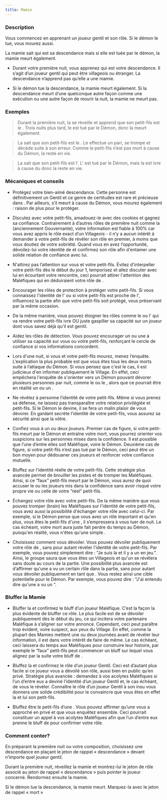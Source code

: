 ```yaml
---
title: Mamie
---
```



<Role MAMIE header />

### Description

Vous commencez en apprenant un joueur gentil et son rôle. Si le démon le tue, vous mourez aussi. 

La mamie sait qui est sa descendance mais si elle est tuée par le démon, la mamie meurt également.

-   Durant votre première nuit, vous apprenez qui est votre descendance. Il s’agit d’un joueur gentil qui peut être villageois ou étranger. La descendance n’apprend pas qu’elle a une mamie.

-   Si le démon tue la descendance, la mamie meurt également. Si la descendance meurt d’une quelconque autre façon comme une exécution ou une autre façon de mourir la nuit, la mamie ne meurt pas.

### Exemples

> Durant la première nuit, la <Role MAMIE /> se réveille et apprend que son petit-fils est le <Role PROFESSEUR />. Trois nuits plus tard, le <Role PROFESSEUR /> est tué par le Démon, donc la <Role MAMIE /> meurt également.

> La <Role MAMIE /> sait que son petit-fils est le <Role PARIEUR />. Le <Role PARIEUR /> effectue un pari, se trompe et décède suite à son erreur. Comme le petit-fils n’est pas mort à cause du Démon, la <Role MAMIE /> reste en vie.

> La <Role MAMIE /> sait que son petit-fils est l’<Role INVENTEUR />. L'<Role INVENTEUR /> est tué par le Démon, mais la <Role MAMIE /> est ivre à cause du <Role MARIN /> donc la <Role MAMIE /> reste en vie.

### Mécaniques et conseils

- Protégez votre bien-aimé descendance. Cette personne est définitivement un Gentil et ce genre de certitudes est rare et précieuse dans <Module BAD_MOON_RISING />. Par ailleurs, s’il meurt à cause du Démon, vous mourez également : raison de plus pour le protéger.

- Discutez avec votre petit-fils, amadouez-le avec des cookies et gagnez sa confiance. Contrairement à d’autres rôles de première nuit comme la <Role LAVANDIERE /> (anciennement Gouvernante), votre information est fiable à 100% car vous avez appris le rôle exact d’un Villageois - il n’y a aucun intérêt à demander à votre petit-fils de révéler son rôle en premier, à moins que vous doutiez de votre sobriété. Quand vous en avez l’opportunité, dévoilez-lui votre identité de <Role MAMIE /> et confirmez son rôle afin d'entamer une solide relation de confiance avec lui.

- N'attirez pas l’attention sur vous et votre petit-fils. Évitez d'interpeller votre petit-fils dès le début du jour 1, temporisez et allez discuter avec lui en écourtant votre rencontre, ceci pourrait attirer l'attention des Maléfiques qui en déduiraient votre rôle de <Role MAMIE />.

- Encourager les rôles de protection à protéger votre petit-fils. Si vous connaissez l'identité de l'<Role AUBERGISTE /> ou si votre petit-fils est proche de l'<Role HERBORISTE />, influencez la partie afin que votre petit-fils soit protégé, vous préservant par la même occasion.

- De la même manière, vous pouvez éloigner les rôles comme le <Role MARIN /> ou l'<Role EXORCISTE /> qui va rendre votre petit-fils ivre OU juste gaspiller sa capacité sur un joueur dont vous savez déjà qu'il est gentil.

- Aidez les rôles de détection.  Vous pouvez encourager un <Role PARIEUR /> ou une <Role FEMME_DE_CHAMBRE /> à utiliser sa capacité sur vous ou votre petit-fils, renforçant le cercle de confiance si vos informations concordent.

- Lors d'une nuit, si vous et votre petit-fils mourez, menez l’enquête. L’explication la plus probable est que vous êtes tous les deux morts suite à l’attaque du Démon. Si vous pensez que c'est le cas, il est judicieux d'en informer publiquement le Village. En effet, ceci empêchera l'enquête de s'orienter vers un Démon pouvant dévorer plusieurs personnes par nuit, comme le <Role SHABALOTH /> ou le <Role PO />, alors que ce pourrait être en réalité un <Role ZOMBUUL /> ou un <Role PUKKA />.

- Ne révélez à personne l’identité de votre petit-fils. Même si vous prenez sa défense, ne laissez pas transparaître votre relation privilégiée <Role MAMIE /> et petit-fils. Si le Démon le devine, il se fera un malin plaisir de vous dévorer. En gardant secrète l’identité de votre petit-fils, vous assurez sa sécurité ainsi que la vôtre.

- Confiez vous à un ou deux joueurs. Premier cas de figure, si votre petit-fils meurt par le Démon et entraîne votre mort, vous pourrez orienter vos suspicions sur les personnes mises dans la confidence. Il est possible que l’une d’entre elles soit Maléfique, voire le Démon. Deuxième cas de figure, si votre petit-fils n’est pas tué par le Démon, ceci peut être un bon moyen pour dédouaner ces joueurs et renforcer votre confiance mutuelle.

- Bluffez sur l’identité réelle de votre petit-fils. Cette stratégie plus avancée permet de brouiller les pistes et de tromper les Maléfiques. Ainsi, si ce “faux” petit-fils meurt par le Démon, vous aurez de quoi accuser le ou les joueurs mis dans la confidence sans avoir risqué votre propre vie ou celle de votre “réel” petit-fils.

- Échangez votre rôle avec votre petit-fils. De la même manière que vous pouvez tromper (brain) les Maléfiques sur l'identité de votre petit-fils, vous avez aussi la possibilité d'échanger votre rôle avec celui-ci. Par exemple, si le Démon pense que vous avez un rôle important et qu'en plus, vous êtes le petit-fils d'une <Role MAMIE />, il s’empressera à vous tuer de nuit. Le cas échéant, votre mort aura juste fait perdre du temps au Démon, puisqu'en réalité, vous n'êtes qu'une simple <Role MAMIE />.

- Choisissez comment vous dévoiler. Vous pouvez dévoiler publiquement votre rôle de <Role MAMIE />, sans pour autant révéler l'identité de votre petit-fils. Par exemple, vous pouvez simplement dire : "Je suis la <Role MAMIE /> et il y a un <Role EXORCISTE /> en jeu.". Ainsi, le groupe saura que vous êtes un Villageois et qu'un <Role EXORCISTE /> se révélera sans doute au cours de la partie. Une possibilité plus avancée est d’affirmer qu'une <Role MAMIE /> a vu un certain rôle dans la partie, sans pour autant vous dévoiler publiquement en tant que <Role MAMIE />. Vous restez ainsi une cible potentielle pour le Démon. Par exemple, vous pouvez dire : "J'ai entendu dire qu'une <Role MAMIE /> a vu un <Role EXORCISTE />".

### Bluffer la Mamie

- Bluffer la <Role MAMIE /> et confirmez le bluff d’un joueur Maléfique. C’est la façon la plus évidente de bluffer ce rôle. Le plus facile est de se dévoiler publiquement dès le début du jeu, ce qui incitera votre partenaire Maléfique à s’aligner sur votre annonce. Cependant, ceci peut paraître trop évident, voire suspect, aux yeux du Village. En effet, comme la plupart des Mamies mettent une ou deux journées avant de révéler leur information, il est dans votre intérêt de faire de même. Le cas échéant, ceci laissera du temps aux Maléfiques pour construire leur histoire, par exemple le “faux” petit-fils peut commencer un bluff sur lequel vous alignez par la suite votre bluff de <Role MAMIE />.

- Bluffez la <Role MAMIE /> et confirmez le rôle d’un joueur Gentil. Ceci est d’autant plus facile si ce joueur vous a dévoilé son rôle, aussi bien en public qu’en privé. Stratégie plus avancée : demandez à vos acolytes Maléfiques si l’un d’entre eux a deviné l’identité d’un joueur Gentil et, le cas échéant, de vous le révéler. Connaître le rôle d’un joueur Gentil à son insu vous donnera une solide crédibilité pour le convaincre que vous êtes en effet la <Role MAMIE /> et lui son petit-fils.

- Bluffez être le petit-fils d’une <Role MAMIE />. Vous pouvez affirmer qu’une <Role MAMIE /> vous a approché en privé et que vous enquêtez ensemble. Ceci pourrait constituer un appel à vos acolytes Maléfiques afin que l’un d’entre eux prenne le bluff de <Role MAMIE /> pour confirmer votre rôle.

### Comment conter?

En préparant la première nuit ou votre composition, choisissez une descendance en plaçant le jeton de rappel « descendance » devant n’importe quel joueur gentil.

Durant la première nuit, réveillez la mamie et montrez-lui le jeton de rôle associé au jeton de rappel « descendance » puis pointer le joueur concerné. Rendormez ensuite la mamie. 

Si le démon tue la descendance, la mamie meurt. Marquez-la avec le jeton de rappel « mort »